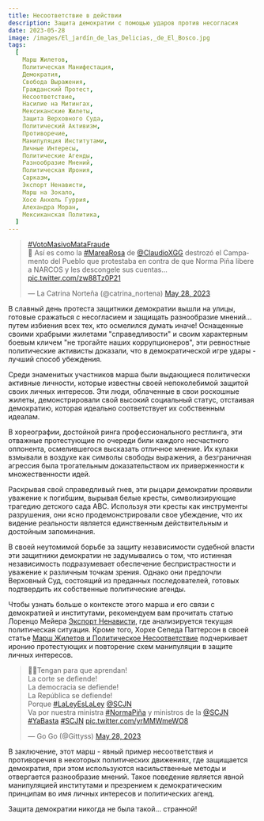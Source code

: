 ```yaml
---
title: Несоответствие в действии
description: Защита демократии с помощью ударов против несогласия
date: 2023-05-28
image: /images/El_jardín_de_las_Delicias,_de_El_Bosco.jpg
tags:
  [
    Марш Жилетов,
    Политическая Манифестация,
    Демократия,
    Свобода Выражения,
    Гражданский Протест,
    Несоответствие,
    Насилие на Митингах,
    Мексиканские Жилеты,
    Защита Верховного Суда,
    Политический Активизм,
    Противоречие,
    Манипуляция Институтами,
    Личные Интересы,
    Политические Агенды,
    Разнообразие Мнений,
    Политическая Ирония,
    Сарказм,
    Экспорт Ненависти,
    Марш на Зокало,
    Хосе Анхель Гуррия,
    Алехандра Моран,
    Мексиканская Политика,
  ]
---
```


<Embed>
<blockquote className="twitter-tweet"><p lang="es" dir="ltr"><a href="https://twitter.com/hashtag/VotoMasivoMataFraude?src=hash&amp;ref_src=twsrc%5Etfw">#VotoMasivoMataFraude</a> <br/>🚨 Así es como la <a href="https://twitter.com/hashtag/MareaRosa?src=hash&amp;ref_src=twsrc%5Etfw">#MareaRosa</a> de <a href="https://twitter.com/ClaudioXGG?ref_src=twsrc%5Etfw">@ClaudioXGG</a> destrozó el Campamento del Pueblo que protestaba en contra de que Norma Piña libere a NARCOS y les descongele sus cuentas... <a href="https://t.co/zw88Tz0P21">pic.twitter.com/zw88Tz0P21</a></p>&mdash; La Catrina Norteña (@catrina_nortena) <a href="https://twitter.com/catrina_nortena/status/1662952920470413314?ref_src=twsrc%5Etfw">May 28, 2023</a></blockquote> <script async src="https://platform.twitter.com/widgets.js" charset="utf-8"></script>
</Embed>

В славный день протеста защитники демократии вышли на улицы, готовые сражаться с несогласием и защищать разнообразие мнений... путем избиения всех тех, кто осмелился думать иначе! Оснащенные своими храбрыми жилетами "справедливости" и своим характерным боевым кличем "не трогайте наших коррупционеров", эти ревностные политические активисты доказали, что в демократической игре удары - лучший способ убеждения.

Среди знаменитых участников марша были выдающиеся политически активные личности, которые известны своей непоколебимой защитой своих личных интересов. Эти люди, облаченные в свои роскошные жилеты, демонстрировали свой высокий социальный статус, отстаивая демократию, которая идеально соответствует их собственным идеалам.

В хореографии, достойной ринга профессионального рестлинга, эти отважные протестующие по очереди били каждого несчастного оппонента, осмелившегося высказать отличное мнение. Их кулаки взмывали в воздухе как символы свободы выражения, а безграничная агрессия была трогательным доказательством их приверженности к множественности идей.

Раскрывая свой справедливый гнев, эти рыцари демократии проявили уважение к погибшим, вырывая белые кресты, символизирующие трагедию детского сада ABC. Используя эти кресты как инструменты разрушения, они ясно продемонстрировали свое убеждение, что их видение реальности является единственным действительным и достойным запоминания.

В своей неутомимой борьбе за защиту независимости судебной власти эти защитники демократии не задумывались о том, что истинная независимость подразумевает обеспечение беспристрастности и уважение к различным точкам зрения. Однако они предпочли Верховный Суд, состоящий из преданных последователей, готовых подтвердить их собственные политические агенды.

Чтобы узнать больше о контексте этого марша и его связи с демократией и институтами, рекомендуем вам прочитать статью Лоренцо Мейера [Экспорт Ненависти](https://www.sinembargo.mx/28-05-2023/4366027), где анализируется текущая политическая ситуация. Кроме того, Хорхе Сепеда Паттерсон в своей статье [Марш Жилетов и Политическое Несоответствие](https://www.sinembargo.mx/28-05-2023/4366027) подчеркивает иронию протестующих и повторение схем манипуляции в защите личных интересов.

<Embed>
<blockquote class="twitter-tweet"><p lang="es" dir="ltr">🛑😺Tengan para que aprendan! <br />La corte se defiende! <br />La democracia se defiende!<br />La República se defiende! <br />Porque <a href="https://twitter.com/hashtag/LaLeyEsLaLey?src=hash&amp;ref_src=twsrc%5Etfw">#LaLeyEsLaLey</a> <a href="https://twitter.com/SCJN?ref_src=twsrc%5Etfw">@SCJN</a><br />Va por nuestra ministra <a href="https://twitter.com/hashtag/NormaPi%C3%B1a?src=hash&amp;ref_src=twsrc%5Etfw">#NormaPiña</a> y ministros de la <a href="https://twitter.com/SCJN?ref_src=twsrc%5Etfw">@SCJN</a> <a href="https://twitter.com/hashtag/YaBasta?src=hash&amp;ref_src=twsrc%5Etfw">#YaBasta</a> <a href="https://twitter.com/hashtag/SCJN?src=hash&amp;ref_src=twsrc%5Etfw">#SCJN</a> <a href="https://t.co/yrMMWmeWO8">pic.twitter.com/yrMMWmeWO8</a></p>&mdash; Go Go (@Gittyss) <a href="https://twitter.com/Gittyss/status/1662909444576133120?ref_src=twsrc%5Etfw">May 28, 2023</a></blockquote> <script async src="https://platform.twitter.com/widgets.js" charset="utf-8"></script>
</Embed>

В заключение, этот марш - явный пример несоответствия и противоречия в некоторых политических движениях, где защищается демократия, при этом используются насильственные методы и отвергается разнообразие мнений. Такое поведение является явной манипуляцией институтами и презрением к демократическим принципам во имя личных интересов и политических агенд.

Защита демократии никогда не была такой... странной!
